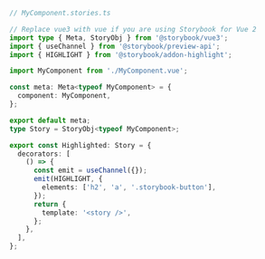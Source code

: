 ```ts
// MyComponent.stories.ts

// Replace vue3 with vue if you are using Storybook for Vue 2
import type { Meta, StoryObj } from '@storybook/vue3';
import { useChannel } from '@storybook/preview-api';
import { HIGHLIGHT } from '@storybook/addon-highlight';

import MyComponent from './MyComponent.vue';

const meta: Meta<typeof MyComponent> = {
  component: MyComponent,
};

export default meta;
type Story = StoryObj<typeof MyComponent>;

export const Highlighted: Story = {
  decorators: [
    () => {
      const emit = useChannel({});
      emit(HIGHLIGHT, {
        elements: ['h2', 'a', '.storybook-button'],
      });
      return {
        template: '<story />',
      };
    },
  ],
};
```
